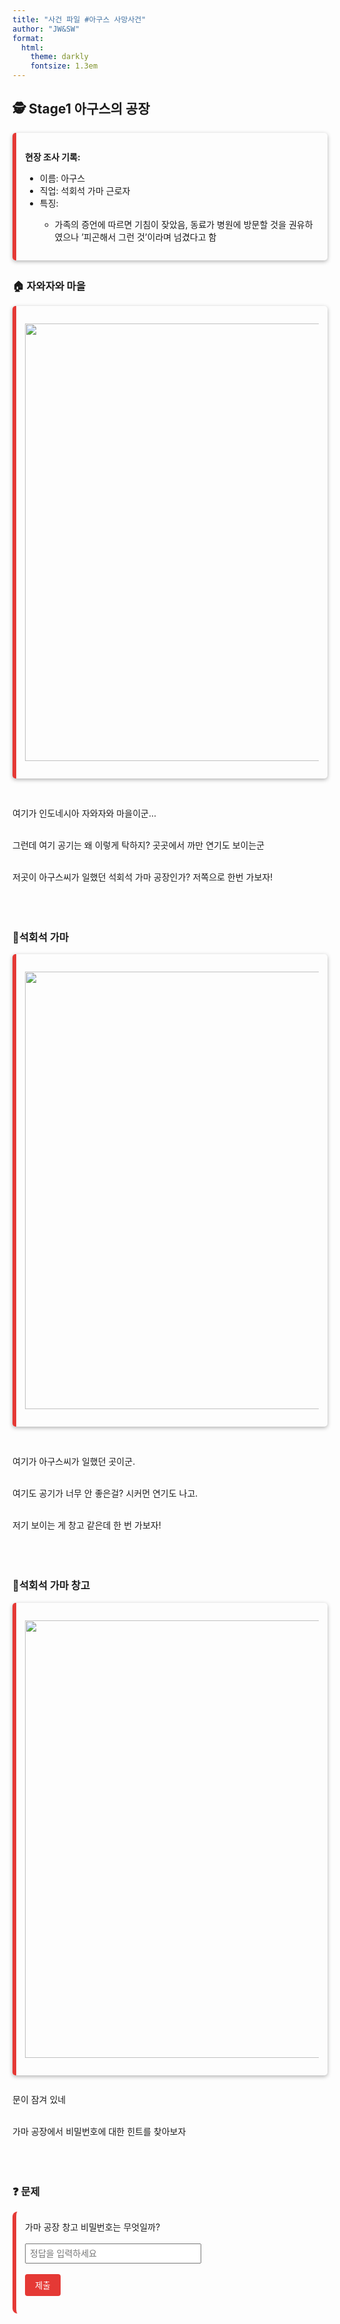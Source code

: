 ---
title: "사건 파일 #아구스 사망사건"
author: "JW&SW"
format:
  html:
    theme: darkly
    fontsize: 1.3em
---

```{=html}
<style>
.card {
  background-color: rgba(255,255,255,0.05);  /* 살짝 밝은 느낌만 */
  color: inherit;  /* darkly의 흰 글씨 유지 */
  border-left: 6px solid #e53935;
  padding: 1em;
  margin-bottom: 2em;
  border-radius: 5px;
  box-shadow: 0 2px 6px rgba(0,0,0,0.3);
}

.quiz-box {
  background-color: rgba(255,255,255,0.03);
  color: inherit;
  border-left: 6px solid #e53935;
  padding: 1em;
  border-radius: 8px;
  box-shadow: 0 2px 5px rgba(255,255,255,0.05);
}

.quiz-box button {
  background-color: #e53935;
  color: white;
  border: none;
  padding: 8px 16px;
  border-radius: 4px;
}
</style>
```

## 🕵️ Stage1  아구스의 공장

::: card
<p><strong>현장 조사 기록:</strong></p>

<ul>

<li>이름: 아구스</li>

<li>직업: 석회석 가마 근로자</li>

<li>특징:</li>

-   가족의 증언에 따르면 기침이 잦았음, 동료가 병원에 방문할 것을 권유하였으나 '피곤해서 그런 것'이라며 넘겼다고 함

</ul>
:::

### 🏠 **자와자와 마을**

::: card
<img src="자와자와마을.png" width="700"/>
:::

<br> 여기가 인도네시아 자와자와 마을이군...<br><br>

그런데 여기 공기는 왜 이렇게 탁하지? 곳곳에서 까만 연기도 보이는군<br><br>

저곳이 아구스씨가 일했던 석회석 가마 공장인가? 저쪽으로 한번 가보자!<br><br><br><br>

### 🏃**석회석 가마**

::: card
<img src="석회석가마.jpg" width="700"/>
:::

<br> 여기가 아구스씨가 일했던 곳이군.<br><br>

여기도 공기가 너무 안 좋은걸? 시커먼 연기도 나고.<br><br>

저기 보이는 게 창고 같은데 한 번 가보자!<br><br><br><br>

### 🏃**석회석 가마 창고**

::: card
<img src="창고자물쇠.jpg" width="700"/>
:::

문이 잠겨 있네<br><br>

가마 공장에서 비밀번호에 대한 힌트를 찾아보자<br><br><br><br>



### ❓ 문제

:::: quiz-box
<form id="short-answer-form">
  <label for="q1">가마 공장 창고 비밀번호는 무엇일까?</label><br><br>
  <input type="text" id="short-answer" placeholder="정답을 입력하세요" style="width: 60%; padding: 6px; font-size: 1em;"><br><br>
  <button type="button" onclick="checkShortAnswer()">제출</button>
</form>

<div id="short-feedback" style="margin-top:1em;"></div>
::::

<!-- 스타일과 스크립트는 문서 아래쪽 또는 head 근처에 둬도 됩니다 -->

<script>
function checkShortAnswer() {
  const input = document.getElementById("short-answer").value.trim().toLowerCase();
  const feedback = document.getElementById("short-feedback");

  if (input === "4012") {
    feedback.innerHTML = `
      ✅ 창고 문이 열렸다!<br>
      👉 <a href="stage2.html">[다음 스테이지로 이동]</a>
    `;
    feedback.style.color = "green";

  } else if (input === "") {
    feedback.innerHTML = "⛔ 답을 입력하세요.";
    feedback.style.color = "orange";
  } else {
    feedback.innerHTML = "❌ 오답입니다. 다시 시도해보세요.";
    feedback.style.color = "red";
  }
}
</script>

